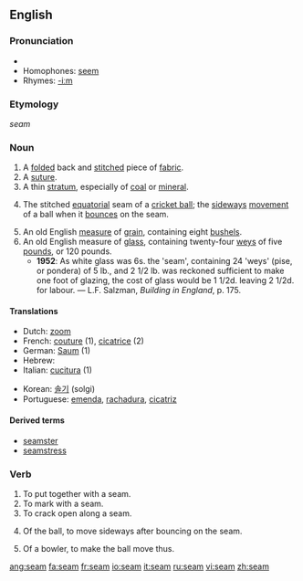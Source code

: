 {{wikipedia|dab=Seam}}
==English==

===Pronunciation===
*{{audio|en-us-seem.ogg|Audio (US)}}
*Homophones: [[seem]]
*Rhymes: [[Rhymes:English:-iːm|-iːm]]

===Etymology===
{{OE.}} ''seam''

===Noun===
{{en-noun}}

# A [[folded]] back and [[stitch]]ed piece of [[fabric]].
# A [[suture]].
# A thin [[stratum]], especially of [[coal]] or [[mineral]].
# {{cricket}} The stitched [[equatorial]] seam of a [[cricket ball]]; the [[sideways]] [[movement]] of a ball when it [[bounce]]s on the seam.
# An old English [[measure]] of [[grain]], containing eight [[bushel]]s.
# An old English measure of [[glass]], containing twenty-four [[wey]]s of five [[pound]]s, or 120 pounds.
#*'''1952''': As white glass was 6s. the 'seam', containing 24 'weys' (pise, or pondera) of 5 lb., and 2 1/2 lb. was reckoned sufficient to make one foot of glazing, the cost of glass would be 1 1/2d. leaving 2 1/2d. for labour. &mdash; L.F. Salzman, ''Building in England'', p. 175.

====Translations====
{{top}}
*Dutch: [[zoom]] {{m}}
*French: [[couture]] {{f}} (1), [[cicatrice]] {{f}} (2)
*German: [[Saum]] {{m}} (1)
*Hebrew: {{he-translation|תפר|tefer}} {{m}}
*Italian: [[cucitura]] {{f}} (1)
{{mid}}
*Korean: [[솔기]] (solgi) 
*Portuguese: [[emenda]], [[rachadura]], [[cicatriz]] {{f}}
{{bottom}}

====Derived terms====
*[[seamster]]
*[[seamstress]]

===Verb===
{{en-verb}}

# To put together with a seam.
# To mark with a seam.
# To crack open along a seam.
# {{cricket}} Of the ball, to move sideways after bouncing on the seam.
# {{cricket}} Of a bowler, to make the ball move thus.

[[ang:seam]]
[[fa:seam]]
[[fr:seam]]
[[io:seam]]
[[it:seam]]
[[ru:seam]]
[[vi:seam]]
[[zh:seam]]